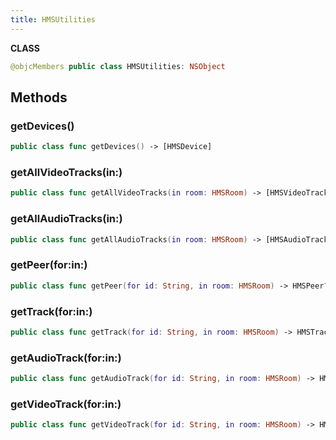 ```yaml
---
title: HMSUtilities
---
```


**CLASS**

```swift
@objcMembers public class HMSUtilities: NSObject
```

## Methods

### getDevices()

```swift
public class func getDevices() -> [HMSDevice]
```

### getAllVideoTracks(in:)

```swift
public class func getAllVideoTracks(in room: HMSRoom) -> [HMSVideoTrack]
```

### getAllAudioTracks(in:)

```swift
public class func getAllAudioTracks(in room: HMSRoom) -> [HMSAudioTrack]
```

### getPeer(for:in:)

```swift
public class func getPeer(for id: String, in room: HMSRoom) -> HMSPeer?
```

### getTrack(for:in:)

```swift
public class func getTrack(for id: String, in room: HMSRoom) -> HMSTrack?
```

### getAudioTrack(for:in:)

```swift
public class func getAudioTrack(for id: String, in room: HMSRoom) -> HMSAudioTrack?
```

### getVideoTrack(for:in:)

```swift
public class func getVideoTrack(for id: String, in room: HMSRoom) -> HMSVideoTrack?
```
